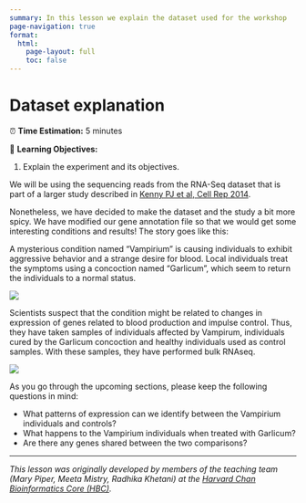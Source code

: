 ```yaml
---
summary: In this lesson we explain the dataset used for the workshop
page-navigation: true
format:
  html:
    page-layout: full
    toc: false
---
```


# Dataset explanation


:::{.callout-note title="Section Overview"}

⏰ **Time Estimation:** 5 minutes  

💬 **Learning Objectives:**

1. Explain the experiment and its objectives.
:::

We will be using the sequencing reads from the RNA-Seq dataset that is part of a larger study described in [Kenny PJ et al, Cell Rep 2014](http://www.ncbi.nlm.nih.gov/pubmed/25464849).

[GEO]: https://www.ncbi.nlm.nih.gov/geo/query/acc.cgi?acc=GSE51443 "Gene Expression Omnibus"
[SRA]: https://trace.ncbi.nlm.nih.gov/Traces/sra/?study=SRP031507 "Sequence Read Archive"

Nonetheless, we have decided to make the dataset and the study a bit more spicy. We have modified our gene annotation file so that we would get some interesting conditions and results! The story goes like this:

A mysterious condition named "Vampirium" is causing individuals to exhibit aggressive behavior and a strange desire for blood. Local individuals treat the symptoms using a concoction named "Garlicum", which seem to return the individuals to a normal status.

![](./img/03_data_explanation/chasing_people.jpeg)

Scientists suspect that the condition might be related to changes in expression of genes related to blood production and impulse control. Thus, they have taken samples of individuals affected by Vampirum, individuals cured by the Garlicum concoction and healthy individuals used as control samples. With these samples, they have performed bulk RNAseq.

![](./img/03_data_explanation/dataset_vampirium.png)

:::{.callout-exercise}
As you go through the upcoming sections, please keep the following questions in mind:

-  What patterns of expression can we identify between the Vampirium individuals and controls?
-  What happens to the Vampirium individuals when treated with Garlicum?
-  Are there any genes shared between the two comparisons?
:::

***

*This lesson was originally developed by members of the teaching team (Mary Piper, Meeta Mistry, Radhika Khetani) at the [Harvard Chan Bioinformatics Core (HBC)](http://bioinformatics.sph.harvard.edu/).*
